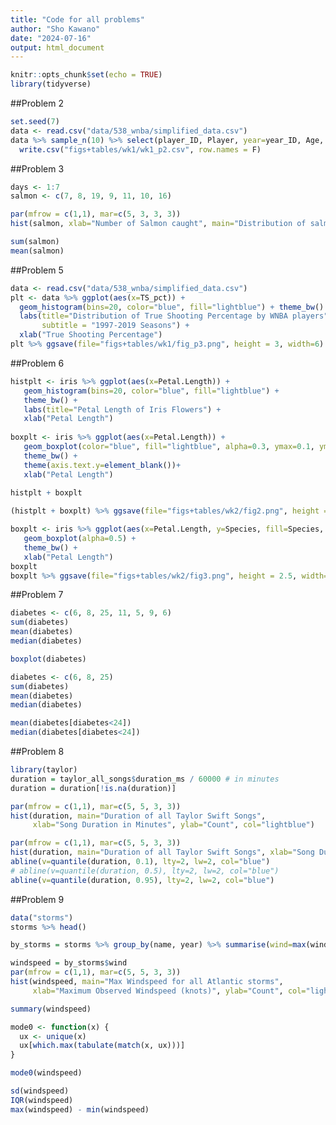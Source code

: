 ```yaml
---
title: "Code for all problems"
author: "Sho Kawano"
date: "2024-07-16"
output: html_document
---
```


```r
knitr::opts_chunk$set(echo = TRUE)
library(tidyverse)
```


##Problem 2

```r
set.seed(7)
data <- read.csv("data/538_wnba/simplified_data.csv") 
data %>% sample_n(10) %>% select(player_ID, Player, year=year_ID, Age, Team=Tm, Games=G, Position=Pos, Minutes=MP, True_Shooting_Pct=TS_pct) %>% 
  write.csv("figs+tables/wk1/wk1_p2.csv", row.names = F)
```


##Problem 3

```r
days <- 1:7
salmon <- c(7, 8, 19, 9, 11, 10, 16)

par(mfrow = c(1,1), mar=c(5, 3, 3, 3))
hist(salmon, xlab="Number of Salmon caught", main="Distribution of salmon caught over 7 days", ylab="Count", col="lightblue") 
```

```r
sum(salmon)
mean(salmon)
```



##Problem 5


```r
data <- read.csv("data/538_wnba/simplified_data.csv") 
plt <- data %>% ggplot(aes(x=TS_pct)) + 
  geom_histogram(bins=20, color="blue", fill="lightblue") + theme_bw() +
  labs(title="Distribution of True Shooting Percentage by WNBA players", 
       subtitle = "1997-2019 Seasons") + 
  xlab("True Shooting Percentage") 
plt %>% ggsave(file="figs+tables/wk1/fig_p3.png", height = 3, width=6)
```


##Problem 6


```r
histplt <- iris %>% ggplot(aes(x=Petal.Length)) + 
   geom_histogram(bins=20, color="blue", fill="lightblue") + 
   theme_bw() +
   labs(title="Petal Length of Iris Flowers") + 
   xlab("Petal Length") 
 
boxplt <- iris %>% ggplot(aes(x=Petal.Length)) + 
   geom_boxplot(color="blue", fill="lightblue", alpha=0.3, ymax=0.1, ymin=-0.1) + 
   theme_bw() +
   theme(axis.text.y=element_blank())+
   xlab("Petal Length") 
 
histplt + boxplt

(histplt + boxplt) %>% ggsave(file="figs+tables/wk2/fig2.png", height = 2.5, width=6)
```


```r
boxplt <- iris %>% ggplot(aes(x=Petal.Length, y=Species, fill=Species, colour = Species)) + 
   geom_boxplot(alpha=0.5) + 
   theme_bw() +
   xlab("Petal Length") 
boxplt
boxplt %>% ggsave(file="figs+tables/wk2/fig3.png", height = 2.5, width=6)
```

##Problem 7

```r
diabetes <- c(6, 8, 25, 11, 5, 9, 6)
sum(diabetes)
mean(diabetes)
median(diabetes)
```

```r
boxplot(diabetes)
```


```r
diabetes <- c(6, 8, 25)
sum(diabetes)
mean(diabetes)
median(diabetes)
```


```r
mean(diabetes[diabetes<24])
median(diabetes[diabetes<24])
```



##Problem 8


```r
library(taylor)
duration = taylor_all_songs$duration_ms / 60000 # in minutes
duration = duration[!is.na(duration)]

par(mfrow = c(1,1), mar=c(5, 5, 3, 3))
hist(duration, main="Duration of all Taylor Swift Songs", 
     xlab="Song Duration in Minutes", ylab="Count", col="lightblue")
```


```r
par(mfrow = c(1,1), mar=c(5, 5, 3, 3))
hist(duration, main="Duration of all Taylor Swift Songs", xlab="Song Duration in Minutes", ylab="Count", col="lightblue")
abline(v=quantile(duration, 0.1), lty=2, lw=2, col="blue")
# abline(v=quantile(duration, 0.5), lty=2, lw=2, col="blue")
abline(v=quantile(duration, 0.95), lty=2, lw=2, col="blue")
```


##Problem 9

```r
data("storms")
storms %>% head()
```


```r
by_storms = storms %>% group_by(name, year) %>% summarise(wind=max(wind)) 
```



```r
windspeed = by_storms$wind
par(mfrow = c(1,1), mar=c(5, 5, 3, 3))
hist(windspeed, main="Max Windspeed for all Atlantic storms", 
     xlab="Maximum Observed Windspeed (knots)", ylab="Count", col="lightblue")
```

```r
summary(windspeed)
```

```r
mode0 <- function(x) {
  ux <- unique(x)
  ux[which.max(tabulate(match(x, ux)))]
}

mode0(windspeed)
```


```r
sd(windspeed)
IQR(windspeed)
max(windspeed) - min(windspeed)
```

